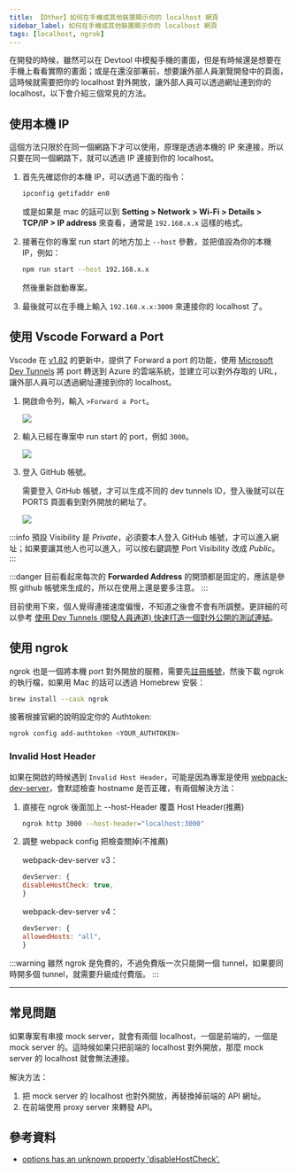 ```yaml
---
title: 【Other】如何在手機或其他裝置顯示你的 localhost 網頁
sidebar_label: 如何在手機或其他裝置顯示你的 localhost 網頁
tags: [localhost, ngrok]
---
```



在開發的時候，雖然可以在 Devtool 中模擬手機的畫面，但是有時候還是想要在手機上看看實際的畫面；或是在還沒部署前，想要讓外部人員瀏覽開發中的頁面，這時候就需要把你的 localhost 對外開放，讓外部人員可以透過網址連到你的 localhost，以下會介紹三個常見的方法。

## 使用本機 IP

這個方法只限於在同一個網路下才可以使用，原理是透過本機的 IP 來連接，所以只要在同一個網路下，就可以透過 IP 連接到你的 localhost。

1. 首先先確認你的本機 IP，可以透過下面的指令：

   ```bash
   ipconfig getifaddr en0
   ```

   或是如果是 mac 的話可以到 **Setting > Network > Wi-Fi > Details > TCP/IP > IP address** 來查看，通常是 `192.168.x.x` 這樣的格式。

2. 接著在你的專案 run start 的地方加上 `--host` 參數，並把值設為你的本機 IP，例如：

   ```bash
   npm run start --host 192.168.x.x
   ```

   然後重新啟動專案。

3. 最後就可以在手機上輸入 `192.168.x.x:3000` 來連接你的 localhost 了。

## 使用 Vscode Forward a Port

Vscode 在 [v1.82](https://code.visualstudio.com/updates/v1_82#_builtin-port-forwarding) 的更新中，提供了 Forward a port 的功能，使用 [Microsoft Dev Tunnels](https://learn.microsoft.com/en-us/azure/developer/dev-tunnels/get-started?tabs=windows) 將 port 轉送到 Azure 的雲端系統，並建立可以對外存取的 URL，讓外部人員可以透過網址連接到你的 localhost。

1. 開啟命令列，輸入 `>Forward a Port`。

   <Img src={image_1} />

2. 輸入已經在專案中 run start 的 port，例如 `3000`。

   <Img src={image_2} />

3. 登入 GitHub 帳號。

   需要登入 GitHub 帳號，才可以生成不同的 dev tunnels ID，登入後就可以在 PORTS 頁面看到對外開放的網址了。

   <Img src={image_3} />

:::info
預設 Visibility 是 _Private_，必須要本人登入 GitHub 帳號，才可以進入網址；如果要讓其他人也可以進入，可以按右鍵調整 Port Visibility 改成 _Public_。
:::

:::danger
目前看起來每次的 **Forwarded Address** 的開頭都是固定的，應該是參照 github 帳號來生成的，所以在使用上還是要多注意。
:::

目前使用下來，個人覺得連接速度偏慢，不知道之後會不會有所調整。更詳細的可以參考 [使用 Dev Tunnels (開發人員通道) 快速打造一個對外公開的測試連結](https://blog.miniasp.com/post/2023/12/25/Port-forwarding-local-services-with-Dev-Tunnels)。

## 使用 ngrok

ngrok 也是一個將本機 port 對外開放的服務，需要先[註冊帳號](https://ngrok.com/)，然後下載 ngrok 的執行檔，如果用 Mac 的話可以透過 Homebrew 安裝：

```bash
brew install --cask ngrok
```

接著根據官網的說明設定你的 Authtoken:

```bash
ngrok config add-authtoken <YOUR_AUTHTOKEN>
```

### Invalid Host Header

如果在開啟的時候遇到 `Invalid Host Header`，可能是因為專案是使用 [webpack-dev-server](https://webpack.js.org/configuration/dev-server/)，會默認檢查 hostname 是否正確，有兩個解決方法：

1. 直接在 ngrok 後面加上 --host-Header 覆蓋 Host Header(推薦)

   ```bash
   ngrok http 3000 --host-header="localhost:3000"
   ```

2. 調整 webpack config 把檢查關掉(不推薦)

   webpack-dev-server v3：

   ```js
   devServer: {
   disableHostCheck: true,
   }
   ```

   webpack-dev-server v4：

   ```js
   devServer: {
   allowedHosts: "all",
   }
   ```

:::warning
雖然 ngrok 是免費的，不過免費版一次只能開一個 tunnel，如果要同時開多個 tunnel，就需要升級成付費版。
:::

---

## 常見問題

如果專案有串接 mock server，就會有兩個 localhost，一個是前端的，一個是 mock server 的。這時候如果只把前端的 localhost 對外開放，那麼 mock server 的 localhost 就會無法連接。

解決方法：

1. 把 mock server 的 localhost 也對外開放，再替換掉前端的 API 網址。
2. 在前端使用 proxy server 來轉發 API。

## 參考資料

- [options has an unknown property 'disableHostCheck'.](https://github.com/webpack/webpack-dev-server/issues/4142)
